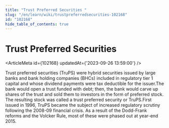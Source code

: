 ```yaml
---
title: "Trust Preferred Securities "
slug: "/en/learn/wiki/trustpreferredsecurities-102168"
id: "102168"
hide_table_of_contents: true
---
```



# Trust Preferred Securities 

<ArticleMeta id={102168} updatedAt={'2023-09-26 13:59:00'} />
<div className='border-solid border-b border-t-0 my-4 border-[var(--ifm-color-gray-300)]' />

Trust preferred securities (TruPS) were hybrid securities issued by large banks and bank holding companies (BHCs) included in regulatory tier 1 capital and whose dividend payments were tax deductible for the issuer.The bank would open a trust funded with debt; then, the bank would carve up shares of the trust and sold them to investors in the form of preferred stock. The resulting stock was called a trust preferred security or TruPS.First issued in 1996, TruPS became the subject of increased regulatory scrutiny following the 2008-09 financial crisis. As a result of the Dodd-Frank reforms and the Volcker Rule, most of these were phased out at year-end 2015.
